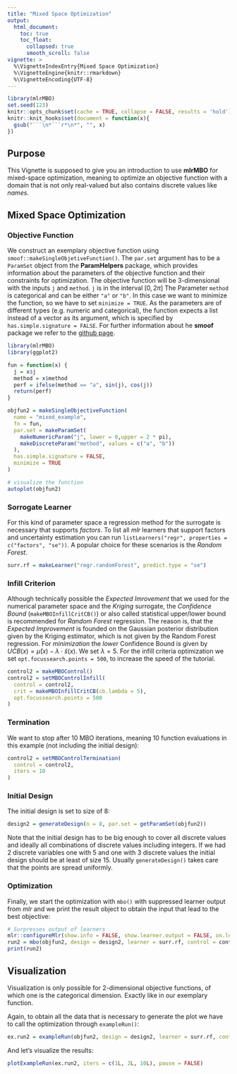 ```yaml
---
title: "Mixed Space Optimization"
output:
  html_document:
    toc: true
    toc_float:
      collapsed: true
      smooth_scroll: false
vignette: >
  %\VignetteIndexEntry{Mixed Space Optimization}
  %\VignetteEngine{knitr::rmarkdown}
  %\VignetteEncoding{UTF-8}
---
```


```r
library(mlrMBO)
set.seed(123)
knitr::opts_chunk$set(cache = TRUE, collapse = FALSE, results = 'hold')
knitr::knit_hooks$set(document = function(x){
  gsub("```\n*```r*\n*", "", x)
})
```

## Purpose

This Vignette is supposed to give you an introduction to use **mlrMBO** for mixed-space optimization, meaning to optimize an objective function with a domain that is not only real-valued but also contains discrete values like *names*.

## Mixed Space Optimization

### Objective Function

We construct an exemplary objective function using `smoof::makeSingleObjetiveFunction()`. 
The `par.set` argument has to be a `ParamSet` object from the **ParamHelpers** package, which provides information about the parameters of the objective function and their constraints for optimization.
The objective function will be 3-dimensional with the inputs `j` and `method`.
`j` is in the interval $[0,2\pi]$
The Parameter `method` is categorical and can be either `"a"` or `"b"`.
In this case we want to minimize the function, so we have to set `minimize = TRUE`.
As the parameters are of different types (e.g. numeric and categorical), the function expects a list instead of a vector as its argument, which is specified by `has.simple.signature = FALSE`.
For further information about he **smoof** package we refer to the [github page](https://github.com/jakobbossek/smoof).

```r
library(mlrMBO)
library(ggplot2)

fun = function(x) {
  j = x$j
  method = x$method
  perf = ifelse(method == "a", sin(j), cos(j))
  return(perf)
}

objfun2 = makeSingleObjectiveFunction(
  name = "mixed_example",
  fn = fun,
  par.set = makeParamSet(
    makeNumericParam("j", lower = 0,upper = 2 * pi),
    makeDiscreteParam("method", values = c("a", "b"))
  ),
  has.simple.signature = FALSE,
  minimize = TRUE
)

# visualize the function
autoplot(objfun2)
```

### Sorrogate Learner

For this kind of parameter space a regression method for the surrogate is necessary that supports *factors*.
To list all *mlr* learners that support factors and uncertainty estimation you can run `listLearners("regr", properties = c("factors", "se"))`.
A popular choice for these scenarios is the *Random Forest*.

```r
surr.rf = makeLearner("regr.randomForest", predict.type = "se")
```

### Infill Criterion

Although technically possible the *Expected Imrovement* that we used for the numerical parameter space and the *Kriging* surrogate, the *Confidence Bound* (`makeMBOInfillCritCB()`) or also called statistical upper/lower bound is recommended for *Random Forest* regression.
The reason is, that the *Expected Improvement* is founded on the Gaussian posterior distribution given by the Kriging estimator, which is not given by the Random Forest regression.
For *minimization* the *lower* Confidence Bound is given by $UCB(x) = \hat{\mu}(x) - \lambda \cdot \hat{s}(x)$.
We set $\lambda = 5$.
For the infill criteria optimization we set `opt.focussearch.points = 500`, to increase the speed of the tutorial.

```r
control2 = makeMBOControl()
control2 = setMBOControlInfill(
  control = control2,
  crit = makeMBOInfillCritCB(cb.lambda = 5),
  opt.focussearch.points = 500
)
```

### Termination

We want to stop after 10 MBO iterations, meaning 10 function evaluations in this example (not including the initial design):

```r
control2 = setMBOControlTermination(
  control = control2,
  iters = 10
)
```

### Initial Design

The initial design is set to size of 8:

```r
design2 = generateDesign(n = 8, par.set = getParamSet(objfun2))
```

Note that the initial design has to be big enough to cover all discrete values and ideally all combinations of discrete values including integers.
If we had 2 discrete variables one with 5 and one with 3 discrete values the initial design should be at least of size 15.
Usually `generateDesign()` takes care that the points are spread uniformly.

### Optimization

Finally, we start the optimization with `mbo()` with suppressed learner output from *mlr* and we print the result object to obtain the input that lead to the best objective:
```r
# Surpresses output of learners 
mlr::configureMlr(show.info = FALSE, show.learner.output = FALSE, on.learner.warning = "quiet")
run2 = mbo(objfun2, design = design2, learner = surr.rf, control = control2, show.info = TRUE)
print(run2)
```

## Visualization

Visualization is only possible for 2-dimensional objective functions, of which one is the categorical dimension.
Exactly like in our exemplary function.

Again, to obtain all the data that is necessary to generate the plot we have to call the optimization through `exampleRun()`:

```r
ex.run2 = exampleRun(objfun2, design = design2, learner = surr.rf, control = control2)
```

And let's visualize the results:

```r
plotExampleRun(ex.run2, iters = c(1L, 2L, 10L), pause = FALSE)
```
